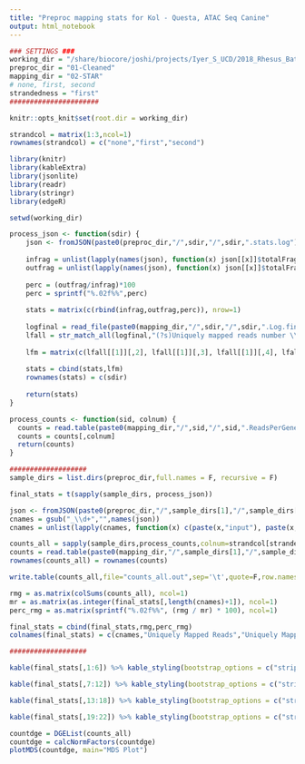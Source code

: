 ```yaml
---
title: "Preproc mapping stats for Kol - Questa, ATAC Seq Canine"
output: html_notebook
---
```


```r
### SETTINGS ###
working_dir = "/share/biocore/joshi/projects/Iyer_S_UCD/2018_Rhesus_Batch_TagSeq"
preproc_dir = "01-Cleaned"
mapping_dir = "02-STAR"
# none, first, second
strandedness = "first"
######################
```

```r
knitr::opts_knit$set(root.dir = working_dir)
```

```r

strandcol = matrix(1:3,ncol=1)
rownames(strandcol) = c("none","first","second")

library(knitr)
library(kableExtra)
library(jsonlite)
library(readr)
library(stringr)
library(edgeR)

setwd(working_dir)

process_json <- function(sdir) { 
    json <- fromJSON(paste0(preproc_dir,"/",sdir,"/",sdir,".stats.log"))
    
    infrag = unlist(lapply(names(json), function(x) json[[x]]$totalFragmentsInput))
    outfrag = unlist(lapply(names(json), function(x) json[[x]]$totalFragmentsOutput))
    
    perc = (outfrag/infrag)*100
    perc = sprintf("%.02f%%",perc)
    
    stats = matrix(c(rbind(infrag,outfrag,perc)), nrow=1)
    
    logfinal = read_file(paste0(mapping_dir,"/",sdir,"/",sdir,".Log.final.out"))
    lfall = str_match_all(logfinal,"(?s)Uniquely mapped reads number \\|\\t(\\d+)\\n.+Uniquely mapped reads \\% \\|\\t(.+?\\%).+Number of reads mapped to multiple loci \\|\\t(\\d+)\\n.+\\% of reads mapped to multiple loci \\|\\t(.+?\\%)")
    
    lfm = matrix(c(lfall[[1]][,2], lfall[[1]][,3], lfall[[1]][,4], lfall[[1]][,5]), nrow=1)
    
    stats = cbind(stats,lfm)
    rownames(stats) = c(sdir)
    
    return(stats)
}

process_counts <- function(sid, colnum) {
  counts = read.table(paste0(mapping_dir,"/",sid,"/",sid,".ReadsPerGene.out.tab"),row.names = 1,skip = 4,sep='\t',stringsAsFactors = F)
  counts = counts[,colnum]
  return(counts)
}
```

```r
###################
sample_dirs = list.dirs(preproc_dir,full.names = F, recursive = F)

final_stats = t(sapply(sample_dirs, process_json))

json <- fromJSON(paste0(preproc_dir,"/",sample_dirs[1],"/",sample_dirs[1],".stats.log"))
cnames = gsub("_\\d+","",names(json))
cnames = unlist(lapply(cnames, function(x) c(paste(x,"input"), paste(x,"output"), paste(x,"perc"))))

counts_all = sapply(sample_dirs,process_counts,colnum=strandcol[strandedness,])
counts = read.table(paste0(mapping_dir,"/",sample_dirs[1],"/",sample_dirs[1],".ReadsPerGene.out.tab"),row.names = 1,skip = 4,sep='\t',stringsAsFactors = F)
rownames(counts_all) = rownames(counts)

write.table(counts_all,file="counts_all.out",sep='\t',quote=F,row.names=T)

rmg = as.matrix(colSums(counts_all), ncol=1)
mr = as.matrix(as.integer(final_stats[,length(cnames)+1]), ncol=1)
perc_rmg = as.matrix(sprintf("%.02f%%", (rmg / mr) * 100), ncol=1)

final_stats = cbind(final_stats,rmg,perc_rmg)
colnames(final_stats) = c(cnames,"Uniquely Mapped Reads","Uniquely Mapped Perc","Multi-Mapped Reads","Multi-Mapped Perc","Reads Mapped to Genes","Perc Reads Mapped to Genes")

###################

kable(final_stats[,1:6]) %>% kable_styling(bootstrap_options = c("striped", "hover"))

```


```r
kable(final_stats[,7:12]) %>% kable_styling(bootstrap_options = c("striped", "hover"))

```

```r
kable(final_stats[,13:18]) %>% kable_styling(bootstrap_options = c("striped", "hover"))

```

```r
kable(final_stats[,19:22]) %>% kable_styling(bootstrap_options = c("striped", "hover"))
```

```r
countdge = DGEList(counts_all)
countdge = calcNormFactors(countdge)
plotMDS(countdge, main="MDS Plot")
```

